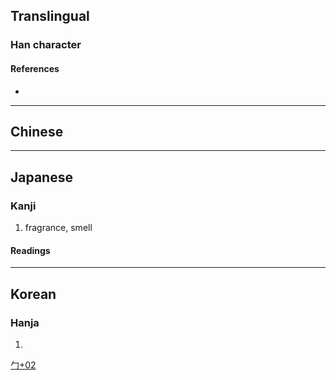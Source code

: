 {{also|匈}}
{{character info}}
==Translingual==

===Han character===
{{Han char|rn=20|rad=勹|as=02|sn=4|four=|canj=PP,XPP|ids=⿹勹匕}}

====References====
* {{Han ref|kx=0150.241|dkj=02503|dj=0339.160|hdz=10256.021|uh=5302|ud=21250}}

----

==Chinese==
{{zh-see|匈|v}}

----

==Japanese==

===Kanji===
{{ja-kanji|grade=|rs=勹02}}

# fragrance, smell

====Readings====
{{ja-readings
|on=
|kun=にお-う
}}

----

==Korean==

===Hanja===
{{ko-hanja|hangeul=[[내]]|rv=nae|mr=nae}}

# {{rfdef|ko|sort=勹02}}

[[Category:Japanese-only CJKV Characters|勹+02]]